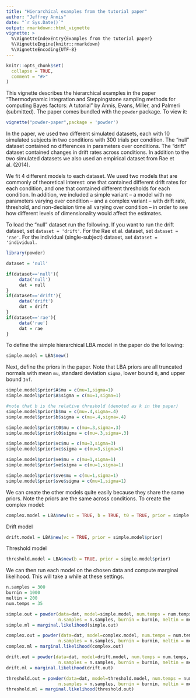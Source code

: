 ```yaml
---
title: "Hierarchical examples from the tutorial paper"
author: "Jeffrey Annis"
date: "`r Sys.Date()`"
output: rmarkdown::html_vignette
vignette: >
  %\VignetteIndexEntry{Examples from the tutorial paper}
  %\VignetteEngine{knitr::rmarkdown}
  %\VignetteEncoding{UTF-8}
---
```


```r
knitr::opts_chunk$set(
  collapse = TRUE,
  comment = "#>"
)
```

This vignette describes the hierarchical examples in the paper "Thermodynamic integration and Steppingstone sampling methods for computing Bayes factors: A tutorial" by Annis, Evans, Miller, and Palmeri (submitted). The paper comes bundled with the `powder` package. To view it:
```r
vignette("powder-paper",package = 'powder')
```
In the paper, we used two different simulated datasets, each with 10 simulated subjects in two conditions with 300 trials per condition. The "null" dataset contained no differences in parameters over conditions. The "drift" dataset contained changes in drift rates across conditions. In addition to the two simulated datasets we also used an empirical dataset from Rae et al. (2014).

We fit 4 different models to each dataset. We used two models that are commonly of theoretical interest: one that contained different drift rates for each condition, and one that contained different thresholds for each condition. In addition, we included a simple variant – a model with no parameters varying over condition – and a complex variant – with drift rate, threshold, and non-decision time all varying over condition – in order to see how different levels of dimensionality would affect the estimates. 

To load the "null" dataset run the following. If you want to run the drift dataset, set `dataset = 'drift'`. For the Rae et al. dataset, set `dataset = 'rae'`. For the individual (single-subject) dataset, set `dataset = 'individual.`
```r
library(powder)

dataset = 'null'

if(dataset=='null'){
     data('null')
     dat = null
}
if(dataset=='drift'){
     data('drift')
     dat = drift
}
if(dataset=='rae'){
     data('rae')
     dat = rae
}

```
To define the simple hierarchical LBA model in the paper do the following:
```r
simple.model = LBA$new()
```
Next, define the priors in the paper. Note that LBA priors are all truncated normals with mean `mu`, standard deviation `sigma`, lower bound `0`, and upper bound `Inf`.
```r

simple.model$prior$A$mu = c(mu=1,sigma=1) 
simple.model$prior$A$sigma = c(mu=1,sigma=1)

#note that b is the relative threshold (denoted as k in the paper)
simple.model$prior$b$mu = c(mu=.4,sigma=.4) 
simple.model$prior$b$sigma = c(mu=.4,sigma=.4)

simple.model$prior$t0$mu = c(mu=.3,sigma=.3)
simple.model$prior$t0$sigma = c(mu=.3,sigma=.3)

simple.model$prior$vc$mu = c(mu=3,sigma=3)
simple.model$prior$vc$sigma = c(mu=3,sigma=3)

simple.model$prior$ve$mu = c(mu=1,sigma=1)
simple.model$prior$ve$sigma = c(mu=1,sigma=1)

simple.model$prior$sve$mu = c(mu=1,sigma=1)
simple.model$prior$sve$sigma = c(mu=1,sigma=1)
```
We can create the other models quite easily because they share the same priors. Note the priors are the same across conditions. To create the complex model:
```r
complex.model = LBA$new(vc = TRUE, b = TRUE, t0 = TRUE, prior = simple.model$prior)
```
Drift model
```r
drift.model = LBA$new(vc = TRUE, prior = simple.model$prior)
```
Threshold model
```r
threshold.model = LBA$new(b = TRUE, prior = simple.model$prior)
```
We can then run each model on the chosen data and compute marginal likelihood. This will take a while at these settings.
```r
n.samples = 300
burnin = 1000
meltin = 200
num.temps = 35

simple.out = powder(data=dat, model=simple.model, num.temps = num.temps, 
                    n.samples = n.samples, burnin = burnin, meltin = meltin)
simple.ml = marginal.likelihood(simple.out)

complex.out = powder(data=dat, model=complex.model, num.temps = num.temps, 
                    n.samples = n.samples, burnin = burnin, meltin = meltin)
complex.ml = marginal.likelihood(complex.out)

drift.out = powder(data=dat, model=drift.model, num.temps = num.temps, 
                    n.samples = n.samples, burnin = burnin, meltin = meltin)
drift.ml = marginal.likelihood(drift.out)

threshold.out = powder(data=dat, model=threshold.model, num.temps = num.temps, 
                    n.samples = n.samples, burnin = burnin, meltin = meltin)
threshold.ml = marginal.likelihood(threshold.out)

```
